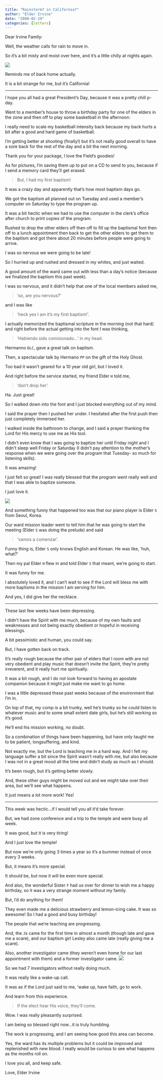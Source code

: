 ---
title: "Rainstorm? in California?"
author: "Elder Irvine"
date: "2008-02-19"
categories: [letters]
---

Dear Irvine Family:
 
Well, the weather calls for rain to move in. 

So it's a bit misty and moist over here, and it's a little chilly at nights again. 

![](acorn.jpg)

Reminds me of back home actually. 

It is a bit strange for me, but it's California! 

---

I hope you all had a great President's Day, because it was a pretty chill p-day. 

Went to a member's house to throw a birthday party for one of the elders in the zone and then off to play some basketball in the afternoon. 

I really need to scale my basketball intensity back because my back hurts a bit after a good and hard game of basketball. 

I'm getting better at shooting (finally!) but it's not really good overall to have a sore back for the rest of the day and a bit the next morning. 

Thank you for your package, I love the Field's goodies! 

As for pictures, I'm saving them up to put on a CD to send to you, because if I send a memory card they'll get erased. 

> But, I had my first baptism!
 
It was a crazy day and apparently that's how most baptism days go. 

We got the baptism all planned out on Tuesday and used a member's computer on Saturday to type the program up. 

It was a bit hectic when we had to use the computer in the clerk's office after church to print copies of the program. 

Rushed to drop the other elders off then off to fill up the baptismal font then off to a lunch appointment then back to get the other elders to get them to the baptism and got there about 20 minutes before people were going to arrive. 

I was so nervous we were going to be late! 

So I hurried up and rushed and dressed in my whites, and just waited. 

A good amount of the ward came out with less than a day's notice (because we finalized the baptism this past week). 

I was so nervous, and it didn't help that one of the local members asked me, 

> 'so, are you nervous?' 

and I was like 

> 'heck yes I am it's my first baptism!'. 

I actually memorized the baptismal scripture in the morning (not that hard) and right before the actual getting into the font I was thinking, 

> 'Habiendo sido comisionado...' in my head. 

Hermanno `DLC`, gave a great talk on baptism. 

Then, a spectacular talk by Hermano `PP` on the gift of the Holy Ghost. 

Too bad it wasn't geared for a 10 year old girl, but I loved it. 

And right before the service started, my friend Elder `H` told me, 

> 'don't drop her'. 

Ha. Just great! 

So I walked down into the font and I just blocked everything out of my mind. 

I said the prayer then I pushed her under. 
I hesitated after the first push then just completely immersed her. 

I walked inside the bathroom to change, and I said a prayer thanking the Lord for His mercy to use me as His tool. 

I didn't even know that I was going to baptize her until Friday night and I didn't sleep well Friday or Saturday (I didn't pay attention to the mother's response when we were going over the program that Tuesday- so much for listening skills). 

It was amazing! 

I just felt so great! I was really blessed that the program went really well and that I was able to baptize someone. 

I just love it. 

![](flower.jpeg)

And something funny that happened too was that our piano player is Elder `S` from Seoul, Korea. 

Our ward mission leader went to tell him that he was going to start the meeting (Elder `S` was doing the prelude) and said 

> 'vamos a comenzar'. 

Funny thing is, Elder `S` only knows English and Korean. 
He was like, 'huh, what?' 

Then my pal Elder `H` flew in and told Elder `S` that meant, we're going to start. 

It was funny for me. 

I absolutely loved it, and I can't wait to see if the Lord will bless me with more baptisms in the mission I am serving for him. 

And yes, I did give her the necklace.
 
---

These last few weeks have been depressing. 

I didn't have the Spirit with me much, because of my own faults and weaknesses and not being exactly obedient or hopeful in receiving blessings. 

A bit pessimistic and human, you could say. 

But, I have gotten back on track. 

It's really rough because the other pair of elders that I room with are not very obedient and play music that doesn't invite the Spirit, they're pretty irreverent, and it really hurt me spiritually. 

It was a bit rough, and I do not look forward to having an apostate companion because it might just make me want to go home. 

I was a little depressed these past weeks because of the environment that I'm in. 

On top of that, my comp is a bit trunky, well he's trunky so he could listen to whatever music and to some small extent date girls, but he's still working so it's good. 

He'll end his mission working, no doubt. 

So a combination of things have been happening, but have only taught me to be patient, longsuffering, and kind. 

Not exactly me, but the Lord is teaching me in a hard way. 
And I felt my language suffer a bit since the Spirit wasn't really with me, but also because I was not in a great mood all the time and didn't study as much as I should. 

It's been rough, but it's getting better slowly. 

And, these other guys might be moved out and we might take over their area, but we'll see what happens. 

It just means a lot more work! Yes!

---

This week was hectic...if I would tell you all it'd take forever. 

But, we had zone conference and a trip to the temple and were busy all week. 

It was good, but it is very tiring! 

And I just love the temple! 

But now we're only going 3 times a year so it's a bummer instead of once every 3 weeks. 

But, it means it's more special. 

It should be, but now it will be even more special. 

And also, the wonderful Sister `F` had us over for dinner to wish me a happy birthday, so it was a very strange moment without my family. 

But, I'd do anything for them! 

They even made me a delicious strawberry and lemon-icing cake. It was so awesome! So I had a good and busy birthday!
 
The people that we're teaching are progressing. 

And, the `J`s came for the first time in almost a month (though late and gave me a scare), and our baptism girl Lesley also came late (really giving me a scare). 

Also, another investigator came (they weren't even home for our last appointment with them) and a former investigator came. 
![](temple.jpeg)

So we had 7 investigators without really doing much. 

It was really like a wake-up call. 

It was as if the Lord just said to me, 'wake up, have faith, go to work. 

And learn from this experience.

> If the elect hear His voice, they'll come. 

Wow. I was really pleasantly surprised. 

I am being so blessed right now...it is truly humbling.
 
The work is progressing, and I am seeing how good this area can become. 

Yes, the ward has its multiple problems but it could be improved and replenished with new blood. I really would be curious to see what happens as the months roll on.

I love you all, and keep safe.
 
Love,
Elder Irvine